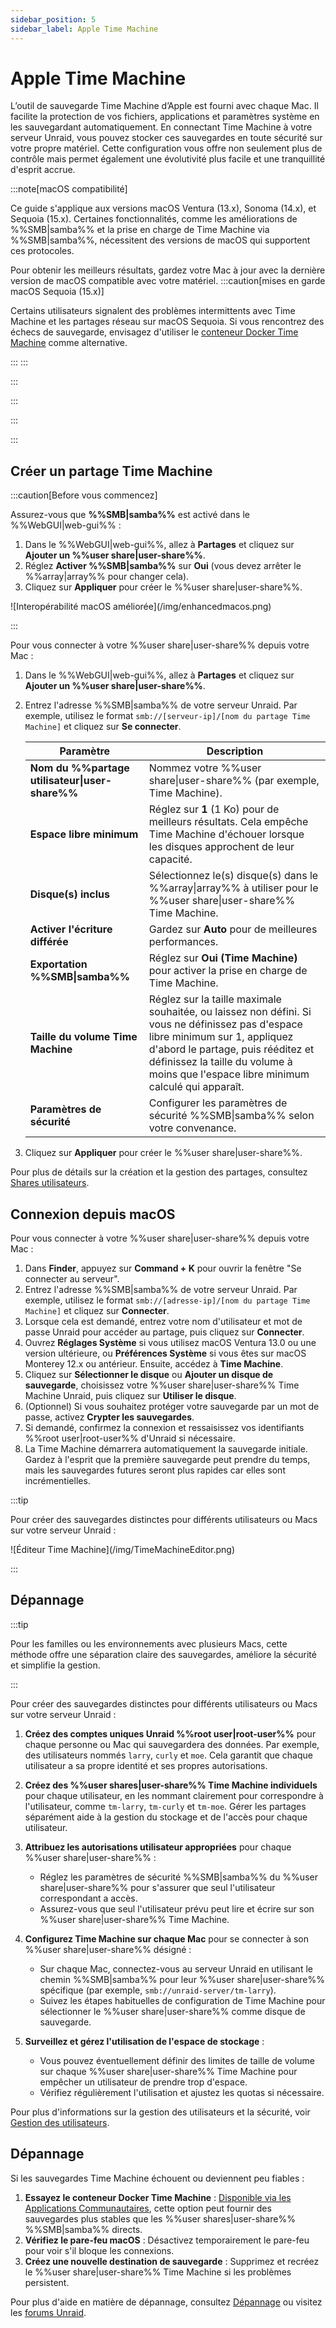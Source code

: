 ```yaml
---
sidebar_position: 5
sidebar_label: Apple Time Machine
---
```



# Apple Time Machine

L’outil de sauvegarde Time Machine d’Apple est fourni avec chaque Mac. Il facilite la protection de vos fichiers, applications et paramètres système en les sauvegardant automatiquement. En connectant Time Machine à votre serveur Unraid, vous pouvez stocker ces sauvegardes en toute sécurité sur votre propre matériel. Cette configuration vous offre non seulement plus de contrôle mais permet également une évolutivité plus facile et une tranquillité d'esprit accrue.

:::note[macOS compatibilité]

Ce guide s'applique aux versions macOS Ventura (13.x), Sonoma (14.x), et Sequoia (15.x). Certaines fonctionnalités, comme les améliorations de %%SMB|samba%% et la prise en charge de Time Machine via %%SMB|samba%%, nécessitent des versions de macOS qui supportent ces protocoles.

Pour obtenir les meilleurs résultats, gardez votre Mac à jour avec la dernière version de macOS compatible avec votre matériel.
:::caution[mises en garde macOS Sequoia (15.x)]

Certains utilisateurs signalent des problèmes intermittents avec Time Machine et les partages réseau sur macOS Sequoia. Si vous rencontrez des échecs de sauvegarde, envisagez d'utiliser le [conteneur Docker Time Machine](https://unraid.net/community/apps?q=time+machine#r) comme alternative.

:::
:::

:::

:::

:::

:::

## Créer un partage Time Machine

:::caution[Before vous commencez]

Assurez-vous que **%%SMB|samba%%** est activé dans le %%WebGUI|web-gui%% :

1. Dans le %%WebGUI|web-gui%%, allez à **Partages** et cliquez sur **Ajouter un %%user share|user-share%%**.
2. Réglez **Activer %%SMB|samba%%** sur **Oui** (vous devez arrêter le %%array&#124;array%% pour changer cela).
3. Cliquez sur **Appliquer** pour créer le %%user share|user-share%%.

<div style={{ margin: 'auto', maxWidth: '600px', display: 'flex', flexDirection: 'column', alignItems: 'center' }}>
  ![Interopérabilité macOS améliorée](/img/enhancedmacos.png)
</div>

:::

Pour vous connecter à votre %%user share|user-share%% depuis votre Mac :

1. Dans le %%WebGUI|web-gui%%, allez à **Partages** et cliquez sur **Ajouter un %%user share|user-share%%**.

2. Entrez l'adresse %%SMB|samba%% de votre serveur Unraid. Par exemple, utilisez le format `smb://[serveur-ip]/[nom du partage Time Machine]` et cliquez sur **Se connecter**.

   | Paramètre                                      | Description                                                                                                                                                                                                                                                    |
   | ---------------------------------------------- | -------------------------------------------------------------------------------------------------------------------------------------------------------------------------------------------------------------------------------------------------------------- |
   | **Nom du %%partage utilisateur\|user-share%%** | Nommez votre %%user share\|user-share%% (par exemple, Time Machine).                                                                                                                                                                                           |
   | **Espace libre minimum**                       | Réglez sur **1** (1 Ko) pour de meilleurs résultats. Cela empêche Time Machine d'échouer lorsque les disques approchent de leur capacité.                                                                                                                      |
   | **Disque(s) inclus**                           | Sélectionnez le(s) disque(s) dans le %%array\|array%% à utiliser pour le %%user share\|user-share%% Time Machine.                                                                                                                                              |
   | **Activer l'écriture différée**                | Gardez sur **Auto** pour de meilleures performances.                                                                                                                                                                                                           |
   | **Exportation %%SMB\|samba%%**                 | Réglez sur **Oui (Time Machine)** pour activer la prise en charge de Time Machine.                                                                                                                                                                             |
   | **Taille du volume Time Machine**              | Réglez sur la taille maximale souhaitée, ou laissez non défini. Si vous ne définissez pas d'espace libre minimum sur 1, appliquez d'abord le partage, puis rééditez et définissez la taille du volume à moins que l'espace libre minimum calculé qui apparaît. |
   | **Paramètres de sécurité**                     | Configurer les paramètres de sécurité %%SMB\|samba%% selon votre convenance.                                                                                                                                                                                   |

3. Cliquez sur **Appliquer** pour créer le %%user share|user-share%%.

Pour plus de détails sur la création et la gestion des partages, consultez [Shares utilisateurs](./shares.mdx).

## Connexion depuis macOS

Pour vous connecter à votre %%user share|user-share%% depuis votre Mac :

1. Dans **Finder**, appuyez sur **Command + K** pour ouvrir la fenêtre "Se connecter au serveur".
2. Entrez l'adresse %%SMB|samba%% de votre serveur Unraid. Par exemple, utilisez le format `smb://[adresse-ip]/[nom du partage Time Machine]` et cliquez sur **Connecter**.
3. Lorsque cela est demandé, entrez votre nom d'utilisateur et mot de passe Unraid pour accéder au partage, puis cliquez sur **Connecter**.
4. Ouvrez **Réglages Système** si vous utilisez macOS Ventura 13.0 ou une version ultérieure, ou **Préférences Système** si vous êtes sur macOS Monterey 12.x ou antérieur. Ensuite, accédez à **Time Machine**.
5. Cliquez sur **Sélectionner le disque** ou **Ajouter un disque de sauvegarde**, choisissez votre %%user share&#124;user-share%% Time Machine Unraid, puis cliquez sur **Utiliser le disque**.
6. (Optionnel) Si vous souhaitez protéger votre sauvegarde par un mot de passe, activez **Crypter les sauvegardes**.
7. Si demandé, confirmez la connexion et ressaisissez vos identifiants %%root user|root-user%% d'Unraid si nécessaire.
8. La Time Machine démarrera automatiquement la sauvegarde initiale. Gardez à l'esprit que la première sauvegarde peut prendre du temps, mais les sauvegardes futures seront plus rapides car elles sont incrémentielles.

:::tip

Pour créer des sauvegardes distinctes pour différents utilisateurs ou Macs sur votre serveur Unraid :

<div style={{ margin: 'auto', maxWidth: '600px', display: 'flex', flexDirection: 'column', alignItems: 'center' }}>
  ![Éditeur Time Machine](/img/TimeMachineEditor.png)
</div>

:::

## Dépannage

:::tip

Pour les familles ou les environnements avec plusieurs Macs, cette méthode offre une séparation claire des sauvegardes, améliore la sécurité et simplifie la gestion.

:::

Pour créer des sauvegardes distinctes pour différents utilisateurs ou Macs sur votre serveur Unraid :

1. **Créez des comptes uniques Unraid %%root user|root-user%%** pour chaque personne ou Mac qui sauvegardera des données. Par exemple, des utilisateurs nommés `larry`, `curly` et `moe`. Cela garantit que chaque utilisateur a sa propre identité et ses propres autorisations.

2. **Créez des %%user shares|user-share%% Time Machine individuels** pour chaque utilisateur, en les nommant clairement pour correspondre à l'utilisateur, comme `tm-larry`, `tm-curly` et `tm-moe`. Gérer les partages séparément aide à la gestion du stockage et de l'accès pour chaque utilisateur.

3. **Attribuez les autorisations utilisateur appropriées** pour chaque %%user share|user-share%% :
   - Réglez les paramètres de sécurité %%SMB|samba%% du %%user share|user-share%% pour s'assurer que seul l'utilisateur correspondant a accès.
   - Assurez-vous que seul l'utilisateur prévu peut lire et écrire sur son %%user share|user-share%% Time Machine.

4. **Configurez Time Machine sur chaque Mac** pour se connecter à son %%user share|user-share%% désigné :
   - Sur chaque Mac, connectez-vous au serveur Unraid en utilisant le chemin %%SMB|samba%% pour leur %%user share|user-share%% spécifique (par exemple, `smb://unraid-server/tm-larry`).
   - Suivez les étapes habituelles de configuration de Time Machine pour sélectionner le %%user share|user-share%% comme disque de sauvegarde.

5. **Surveillez et gérez l'utilisation de l'espace de stockage** :
   - Vous pouvez éventuellement définir des limites de taille de volume sur chaque %%user share|user-share%% Time Machine pour empêcher un utilisateur de prendre trop d'espace.
   - Vérifiez régulièrement l'utilisation et ajustez les quotas si nécessaire.

Pour plus d'informations sur la gestion des utilisateurs et la sécurité, voir [Gestion des utilisateurs](../../system-administration/secure-your-server/user-management.mdx).

## Dépannage

Si les sauvegardes Time Machine échouent ou deviennent peu fiables :

1. **Essayez le conteneur Docker Time Machine** : [Disponible via les Applications Communautaires](https://unraid.net/community/apps?q=time+machine#r), cette option peut fournir des sauvegardes plus stables que les %%user shares|user-share%% %%SMB|samba%% directs.
2. **Vérifiez le pare-feu macOS** : Désactivez temporairement le pare-feu pour voir s'il bloque les connexions.
3. **Créez une nouvelle destination de sauvegarde** : Supprimez et recréez le %%user share|user-share%% Time Machine si les problèmes persistent.

Pour plus d'aide en matière de dépannage, consultez [Dépannage](../../troubleshooting/troubleshooting.mdx) ou visitez les [forums Unraid](https://forums.unraid.net/).
